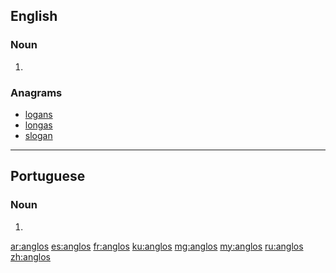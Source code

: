 {{also|angļos}}
==English==

===Noun===
{{head|en|plural}}

# {{plural of|anglo|lang=en}}

===Anagrams===
* [[logans#English|logans]]
* [[longas#English|longas]]
* [[slogan#English|slogan]]

----

==Portuguese==

===Noun===
{{head|pt|plural}} {{g|m}}

# {{plural of|anglo|lang=pt}}

[[ar:anglos]]
[[es:anglos]]
[[fr:anglos]]
[[ku:anglos]]
[[mg:anglos]]
[[my:anglos]]
[[ru:anglos]]
[[zh:anglos]]
